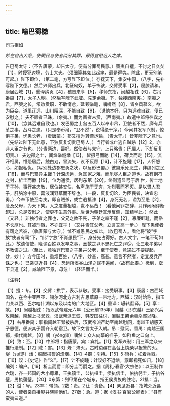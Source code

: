 ```yaml
---
---
---
```

title: 喻巴蜀檄
---



司马相如

*妙在自出大意，使蜀民与使者两分其罪，最得宣慰远人之体。*

告巴蜀太守：（不告唐蒙，却告太守，便有分罪蜀民意。）蛮夷自擅，不讨之日久矣【1】，时侵犯边境，劳士大夫。（须细算其如此起笔，最是得势。除此，更无别笔可起。）陛下即位，（第二笔，方写陛下即位。）存抚天下，集安中国，（八字，先补写陛下文德。）然后兴师出兵，北征匈奴，单于怖骇，交臂受事【2】，屈膝请和。康居西域【1】，重译纳贡【4】，稽首来享【5】。移师东指，闽越相诛【6】，右吊番禺【7】，太子人朝。（然后写陛下武威。先定余夷。下，独接西南夷。）南夷之君，西僰之长，常效贡职，不敢惰怠，延颈举踵，喁喁然【8】，皆乡风慕义，欲为臣妾，道里辽远，山川阻深，不能自致【9】。（说他本好，只为远难自致，便已安慰之。）夫不顺者已诛，（余夷。）而为善者未赏，（西南夷。）故遣中郎将往宾之【10】，（念其远难自致也。）发巴蜀之士各五百人以奉市帛，卫使者不然，靡有兵革之事，战斗之患。（只是奉币帛，“卫不然”，说得绝干净。）今闻其发军兴制，惊惧子弟，忧患长老，（责唐蒙。）郡又擅为转粟运输，（贵太守。）皆非陛下之意也。（先结过陛下无此意，下独反复切贵巴蜀人。）当行者或亡逃自贼杀【12】2，亦非人臣之节也。（分贵两边，最好。然使者与太守，上只略贵；巴蜀人，下却反复切责。）
夫边郡之士，闻烽举燧燔【13】，皆摄弓而驰【14】，荷兵而走【15】，流汗相属，惟恐居后，触白刃，冒流矢，议不反顾【16】，计不旋踵【17】，人怀怒心，如报私仇。（写别处边郡忠勇之状，以反形巴蜀。）彼岂乐死恶生，非编列之民【18】，而与巴蜀异主哉？计深虑远，急国家之难，而乐尽人臣之道也。故有剖符之封，析圭而爵【19】，位为通侯，居列东第【20】。终则遗显号于后
世，传土地于子孙，事行甚忠敬，居位甚安佚，名声施于无穷，功烈著而不灭。是以贤人君子，肝脑涂中原，膏液润野草而不辞也。（一段，反复切论，为臣民者，决宜忠勇。）今奉币使至南夷，即自贼杀，或亡逃抵诛【4】，身死无名，谥为至愚【2】，耻及父母，为天下笑。人之度量相越，岂不远哉！（看他问罪之辞，只作闲闲评断卸过，总是安慰之，使更不生意外事。后世为朝廷宣示反侧，宜精学此。）然此（又轻。）非独行者之罪也，父兄之教不先，子弟之率不谨【2】，寡廉鲜耻，而俗不长厚也。其被刑戮，不亦宜乎！（又并责其父老，立言又高一步。）
陛下患使者有司之若彼，（收唐蒙与太守。）悼不肖愚民之如此，（收巴蜀人。看他将“彼”字放“使者有司”下，“此”字放“不肖愚民”下，身分先占得好。古人文字，一笔不苟如此。）故遗信使，晓谕百姓以发卒之事，因数之以不忠死亡之罪＠，让三老孝弟以不教诲之过。（至此，竟独罪巴蜀之子弟并父老，至于使者，竟递过不要提起，妙，妙！）方今田时，重烦百姓，（八字，妙甚，高甚。意言不然者，定宜发兵严诛之也。）已亲见近县【4】，恐远所溪谷山泽之民不遍闻，（故有此摄。）檄到，亟下县道【2】，咸喻陛下意，毋忽！（轻轻而半。）

〔注释】

【1】擅：专。【2】交臂：拱手，表示恭敬。受事：接受职事。【3】康居：古西域国名，在今中亚西亚、锡尔河北方吉利吉思草原一带地方。西域：汉时始称，指玉门关以西、巴尔喀什湖以东及以南的广大地区。【4】重译：辗转翻译。【5】享：献。【6】闽越相诛：指汉武帝建元六年（公元前135年）阎越（即东越）王郢兴兵攻南越，南越上书求救，汉武帝派王恢、韩安国往讨，闽越王弟余善杀郢以降。【7】右吊番禺：事指闽越王郢被杀后，汉武帝派严助至南越慰问，南越王胡感天子恩德，便派其子婴齐入朝宿卫。故下文言太子入朝。吊：慰问。番禺：南越王国都，指代南越。【8】喁（yóng雍）喁然：众人向幕的样子，如群鱼之口向上。【9】致：至。【10】中郎将：指唐蒙。宾：宾礼。【11】发军兴制：用三军之众来推行法制。【12】贼：害。【13】烽：烽火。古时边疆在高台上烧柴以报警的火。燧（suī遂）燔：燃起报警的烽烟。【14】4摄：引持。【15】5
荷兵：扛着兵器。【16】议：《史记》作“义”。【17】计不旋踵；计议好不退缩。意即视死如归。【18】编列：编户。【19】析圭而爵：即分圭而爵之。据《周礼·春官·大宗伯》：以玉制作六瑞，齐一邦国的大小尊卑，王执镇圭，公执桓圭，侯执信圭，伯执躬圭，子执谷璧，男执蒲璧。【20】0东第：列甲第在帝城东，指王侯贵族的住宅。21抵：当。【2】谥：号。23率：带领。2数：责。2让：责备。【4】亲见近县：指城旁近县的人，使者亲自接见并晓喻他们。27亟：急。道：据《汉书·百官公卿表》：“县有蛮夷曰道。”
